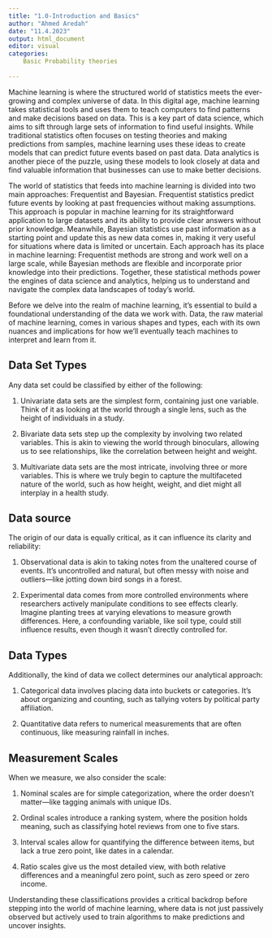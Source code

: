 ```yaml
---
title: "1.0-Introduction and Basics"
author: "Ahmed Aredah"
date: "11.4.2023"
output: html_document
editor: visual
categories:
    Basic Probability theories
    
---
```


Machine learning is where the structured world of statistics meets the ever-growing and complex universe of data. In this digital age, machine learning takes statistical tools and uses them to teach computers to find patterns and make decisions based on data. This is a key part of data science, which aims to sift through large sets of information to find useful insights. While traditional statistics often focuses on testing theories and making predictions from samples, machine learning uses these ideas to create models that can predict future events based on past data. Data analytics is another piece of the puzzle, using these models to look closely at data and find valuable information that businesses can use to make better decisions.

The world of statistics that feeds into machine learning is divided into two main approaches: Frequentist and Bayesian. Frequentist statistics predict future events by looking at past frequencies without making assumptions. This approach is popular in machine learning for its straightforward application to large datasets and its ability to provide clear answers without prior knowledge. Meanwhile, Bayesian statistics use past information as a starting point and update this as new data comes in, making it very useful for situations where data is limited or uncertain. Each approach has its place in machine learning: Frequentist methods are strong and work well on a large scale, while Bayesian methods are flexible and incorporate prior knowledge into their predictions. Together, these statistical methods power the engines of data science and analytics, helping us to understand and navigate the complex data landscapes of today's world.

Before we delve into the realm of machine learning, it's essential to build a foundational understanding of the data we work with. Data, the raw material of machine learning, comes in various shapes and types, each with its own nuances and implications for how we'll eventually teach machines to interpret and learn from it.

## Data Set Types

Any data set could be classified by either of the following:

1.  Univariate data sets are the simplest form, containing just one variable. Think of it as looking at the world through a single lens, such as the height of individuals in a study.

2.  Bivariate data sets step up the complexity by involving two related variables. This is akin to viewing the world through binoculars, allowing us to see relationships, like the correlation between height and weight.

3.  Multivariate data sets are the most intricate, involving three or more variables. This is where we truly begin to capture the multifaceted nature of the world, such as how height, weight, and diet might all interplay in a health study.

## Data source

The origin of our data is equally critical, as it can influence its clarity and reliability:

1.  Observational data is akin to taking notes from the unaltered course of events. It's uncontrolled and natural, but often messy with noise and outliers---like jotting down bird songs in a forest.

2.  Experimental data comes from more controlled environments where researchers actively manipulate conditions to see effects clearly. Imagine planting trees at varying elevations to measure growth differences. Here, a confounding variable, like soil type, could still influence results, even though it wasn't directly controlled for.

## Data Types

Additionally, the kind of data we collect determines our analytical approach:

1.  Categorical data involves placing data into buckets or categories. It's about organizing and counting, such as tallying voters by political party affiliation.

2.  Quantitative data refers to numerical measurements that are often continuous, like measuring rainfall in inches.

## Measurement Scales

When we measure, we also consider the scale:

1.  Nominal scales are for simple categorization, where the order doesn't matter---like tagging animals with unique IDs.

2.  Ordinal scales introduce a ranking system, where the position holds meaning, such as classifying hotel reviews from one to five stars.

3.  Interval scales allow for quantifying the difference between items, but lack a true zero point, like dates in a calendar.

4.  Ratio scales give us the most detailed view, with both relative differences and a meaningful zero point, such as zero speed or zero income.

Understanding these classifications provides a critical backdrop before stepping into the world of machine learning, where data is not just passively observed but actively used to train algorithms to make predictions and uncover insights.
